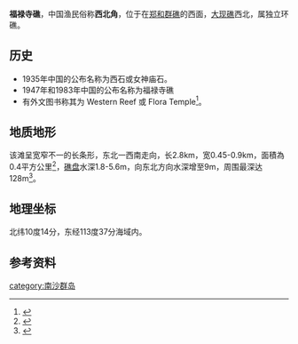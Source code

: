 {{Infobox Disputed Islands
| plural = yes
| name             =福禄寺礁
| image name       =Central London Reef, Spratly Islands.png 
| image caption    = 
| image size       = 
| locator map      = {{Location map+|Spratly Islands|float=center|width=300|caption=福禄寺礁的位置 
|places=
{{location map~ |Spratly Islands|marksize=6 |lat=10.2667 |long=113.6167
|label='''福禄寺礁
''' |position=bottom}}
}}
| map_custom       = 
| native name      = 
| native name link = 
| other_names         = 
| location         = [[南海|南海]]
| coordinates      = {{Coord|10|16|0|N|113|37|54|E|display=inline}}
| archipelago      = [[南沙群岛|南沙群岛]]
| total islands    = 
| major islands    = 
| area             =0.4平方公里
| length           =900米
| width            =
| coastline        =
| highest mount    = 
| elevation        = 
| country claim = {{PRC}}
| country claim divisions title = 地級市
| country claim divisions = [[海南省|海南省]][[三沙市|三沙市]]
| country 1 claim = {{ROC}}
| country 1 claim divisions title = 直轄市
| country 1 claim divisions = [[高雄市|高雄市]][[旗津區|旗津區]]
| country 2 claim = {{VNM}}
| country 2 claim divisions title = 縣
| country 2 claim divisions = [[慶和省|慶和省]][[長沙島縣|長沙島縣]]
| country 3 claim = {{PHL}}
| country 3 claim divisions title = 市
| country 3 claim divisions = [[巴拉望省|巴拉望省]][[卡拉揚市|卡拉揚市]]
| population       = 
| population as of = 
| density          = 
| ethnic groups    = 
| additional info  =
}}

'''福禄寺礁'''，中国渔民俗称'''西北角'''，位于在[[郑和群礁|郑和群礁]]的西面，[[大现礁|大现礁]]西北，属独立环礁。

== 历史 ==
*1935年中国的公布名称为西石或女神庙石。
*1947年和1983年中国的公布名称为福禄寺礁
*有外文图书称其为 Western Reef 或 Flora Temple<ref>{{cite book|title=《南海诸岛地名资料汇编》 |author=广东地名委员会 |publisher=广东地图出版社 |date=1987-03-01 |isbn=805220239 |pages=56页|chapter=}}</ref>。

== 地质地形 ==
该滩呈宽窄不一的长条形，东北一西南走向，长2.8km，宽0.45-0.9km，面積為0.4平方公里<ref>{{Cite journal|title=A Geographical Description of the Spratly Islands and an Account of Hydrographic Surveys Amongst Those Islands|author=David Hancox, Victor Prescott|url=https://www.dur.ac.uk/ibru/publications/download/?id=229|journal=Maritime Briefing|issue=6|doi=|others=|year=1995|volume=1|page=9|pmid=|access-date=2018-08-01|archive-date=2018-02-18|archive-url=https://web.archive.org/web/20180218210954/https://www.dur.ac.uk/ibru/publications/download/?id=229|dead-url=no}}</ref>，[[礁盘|礁盘]]水深1.8-5.6m，向东北方向水深增至9m，周围最深达128m<ref>{{cite book | title=《南沙群岛空间融合信息分析与示警：群礁发育、军事区位、警示系统》 | publisher=海洋出版社 | author=高俊国,刘宝银 | year=2009 | pages=55页 | isbn=9787502773083}}</ref>。
== 地理坐标 ==
北纬10度14分，东经113度37分海域内。
== 参考资料 ==
{{reflist}}
{{南海诸岛}}

[[category:南沙群岛|category:南沙群岛]]